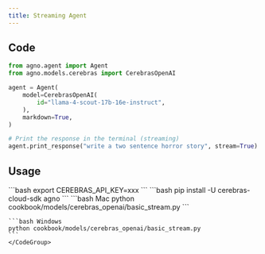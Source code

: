 ```yaml
---
title: Streaming Agent
---
```


## Code

```python cookbook/models/cerebras_openai/basic_stream.py
from agno.agent import Agent
from agno.models.cerebras import CerebrasOpenAI

agent = Agent(
    model=CerebrasOpenAI(
        id="llama-4-scout-17b-16e-instruct",
    ),
    markdown=True,
)

# Print the response in the terminal (streaming)
agent.print_response("write a two sentence horror story", stream=True)
```

## Usage

<Steps>
  <Snippet file="create-venv-step.mdx" />

  <Step title="Set your API key">
    ```bash
    export CEREBRAS_API_KEY=xxx
    ```
  </Step>

  <Step title="Install libraries">
    ```bash
    pip install -U cerebras-cloud-sdk agno
    ```
  </Step>

  <Step title="Run Agent">
    <CodeGroup>
    ```bash Mac
    python cookbook/models/cerebras_openai/basic_stream.py
    ```

    ```bash Windows
    python cookbook/models/cerebras_openai/basic_stream.py
    ```
    </CodeGroup>
  </Step>
</Steps>